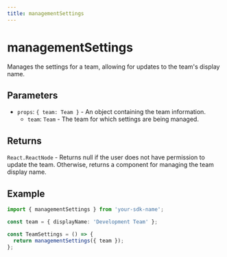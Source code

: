 ```yaml
---
title: managementSettings
---
```


# managementSettings

Manages the settings for a team, allowing for updates to the team's display name.

## Parameters

- `props`: `{ team: Team }` - An object containing the team information.
  - `team`: `Team` - The team for which settings are being managed.

## Returns

`React.ReactNode` - Returns null if the user does not have permission to update the team. Otherwise, returns a component for managing the team display name.

## Example

```typescript
import { managementSettings } from 'your-sdk-name';

const team = { displayName: 'Development Team' };

const TeamSettings = () => {
  return managementSettings({ team });
};
```